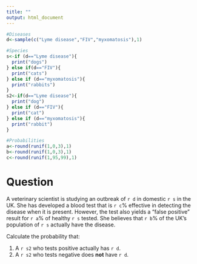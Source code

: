 ```yaml
---
title: ""
output: html_document
---
```

```r
#Diseases
d<-sample(c("Lyme disease","FIV","myxomatosis"),1)

#Species
s<-if (d=="Lyme disease"){
  print("dogs")
} else if(d=="FIV"){
  print("cats")
} else if (d=="myxomatosis"){
  print("rabbits")
}
s2<-if(d=="Lyme disease"){
  print("dog")
} else if (d=="FIV"){
  print("cat")
} else if (d=="myxomatosis"){
  print("rabbit")
}

#Probabilities
a<-round(runif(1,0,3),1)
b<-round(runif(1,0,3),1)
c<-round(runif(1,95,99),1)
```

Question
========
A veterinary scientist is studying an outbreak of `r d` in domestic `r s` in the UK. She has developed a blood test that is `r c`% effective in detecting the disease when it is present. However, the test also yields a "false positive" result for `r a`% of healthy `r s` tested. She believes that `r b`% of the UK's population of `r s` actually have the disease.

Calculate the probability that:

1. A `r s2` who tests positive actually has `r d`.
2. A `r s2` who tests negative does __not__ have `r d`.